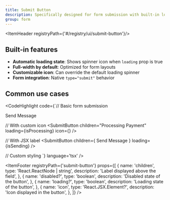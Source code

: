 ```yaml
---
title: Submit Button
description: Specifically designed for form submission with built-in loading states, making it perfect for forms that need to show submission progress and prevent double submissions.
group: form
---
```


<ItemHeader registryPath={'#/registry/ui/submit-button'}/>

## Built-in features

- **Automatic loading state**: Shows spinner icon when `loading` prop is true
- **Full-width by default**: Optimized for form layouts
- **Customizable icon**: Can override the default loading spinner
- **Form integration**: Native `type="submit"` behavior

## Common use cases

<CodeHighlight code={`// Basic form submission
<SubmitButton children="Save Changes" loading={isSaving} />

<SubmitButton loading={isSaving}>
  <span className="flex items-center">
    <Send className="mr-2 h-4 w-4" />
    Send Message
  </span>
</SubmitButton>

// With custom icon
<SubmitButton 
      children="Processing Payment"
      loading={isProcessing}
      icon={<CreditCard className="mr-2 h-4 w-4 animate-pulse" />}
/>

// With JSX label
<SubmitButton 
      children={
        <span className="flex items-center">
          <Send className="mr-2 h-4 w-4" />
          Send Message
        </span>
      }
      loading={isSending}
/>

// Custom styling
<SubmitButton 
      children="Delete Account"
      loading={isDeleting}
      className="bg-destructive hover:bg-destructive/90"
      disabled={!confirmed}
/>`} language='tsx' />

<ItemFooter registryPath={'submit-button'} props={[
  {
    name: 'children',
    type: 'React.ReactNode | string',
    description: 'Label displayed above the field',
  },
  {
    name: 'disabled?',
    type: 'boolean',
    description: 'Disabled state of the button',
  },
  {
    name: 'loading?',
    type: 'boolean',
    description: 'Loading state of the button',
  },
  {
    name: 'icon',
    type: 'React.JSX.Element?',
    description: 'Icon displayed in the button',
  },
]} />